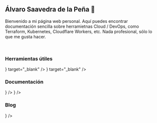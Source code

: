 
## Álvaro Saavedra de la Peña 🚀

Bienvenido a mi página web personal. Aquí puedes encontrar documentación sencilla sobre herramietnas Cloud / DevOps, como Terraform, Kubernetes, Cloudflare Workers, etc. Nada profesional, sólo lo que me gusta hacer.

<br />

### Herramientas útiles

<Cards>
  <Cards.Card
    title="Obtener mi IP pública"
    href="https://ip.alvarosaavedra.es"
    icon={<svg  xmlns="http://www.w3.org/2000/svg"  width="24"  height="24"  viewBox="0 0 24 24"  fill="none"  stroke="currentColor"  stroke-width="2"  stroke-linecap="round"  stroke-linejoin="round"  class="icon icon-tabler icons-tabler-outline icon-tabler-network"><path stroke="none" d="M0 0h24v24H0z" fill="none"/><path d="M6 9a6 6 0 1 0 12 0a6 6 0 0 0 -12 0" /><path d="M12 3c1.333 .333 2 2.333 2 6s-.667 5.667 -2 6" /><path d="M12 3c-1.333 .333 -2 2.333 -2 6s.667 5.667 2 6" /><path d="M6 9h12" /><path d="M3 20h7" /><path d="M14 20h7" /><path d="M10 20a2 2 0 1 0 4 0a2 2 0 0 0 -4 0" /><path d="M12 15v3" /></svg>}
    target="_blank"
  />
  <Cards.Card
    title="Consulta mi CV"
    href="https://alvarosaavedra.cloud"
    icon={<svg  xmlns="http://www.w3.org/2000/svg"  width="24"  height="24"  viewBox="0 0 24 24"  fill="none"  stroke="currentColor"  stroke-width="2"  stroke-linecap="round"  stroke-linejoin="round"  class="icon icon-tabler icons-tabler-outline icon-tabler-link"><path stroke="none" d="M0 0h24v24H0z" fill="none"/><path d="M9 15l6 -6" /><path d="M11 6l.463 -.536a5 5 0 0 1 7.071 7.072l-.534 .464" /><path d="M13 18l-.397 .534a5.068 5.068 0 0 1 -7.127 0a4.972 4.972 0 0 1 0 -7.071l.524 -.463" /></svg>}
    target="_blank"
  />
</Cards>

### Documentación

<Cards>
  <Cards.Card
    title="Terraform"
    href="/docs/terraform"
    icon={<svg  xmlns="http://www.w3.org/2000/svg"  width="24"  height="24"  viewBox="0 0 24 24"  fill="none"  stroke="currentColor"  stroke-width="2"  stroke-linecap="round"  stroke-linejoin="round"  class="icon icon-tabler icons-tabler-outline icon-tabler-brand-terraform"><path stroke="none" d="M0 0h24v24H0z" fill="none"/><path d="M15 15.5l-11.476 -6.216a1 1 0 0 1 -.524 -.88v-4.054a1.35 1.35 0 0 1 2.03 -1.166l9.97 5.816v10.65a1.35 1.35 0 0 1 -2.03 1.166l-3.474 -2.027a1 1 0 0 1 -.496 -.863v-11.926" /><path d="M15 15.5l5.504 -3.21a1 1 0 0 0 .496 -.864v-3.576a1.35 1.35 0 0 0 -2.03 -1.166l-3.97 2.316" /></svg>}
  />
  <Cards.Card
    title="Kubernetes"
    href="/docs/kubernetes"
    icon={<svg  xmlns="http://www.w3.org/2000/svg"  width="24"  height="24"  viewBox="0 0 24 24"  fill="none"  stroke="currentColor"  stroke-width="2"  stroke-linecap="round"  stroke-linejoin="round"  class="icon icon-tabler icons-tabler-outline icon-tabler-package"><path stroke="none" d="M0 0h24v24H0z" fill="none"/><path d="M12 3l8 4.5l0 9l-8 4.5l-8 -4.5l0 -9l8 -4.5" /><path d="M12 12l8 -4.5" /><path d="M12 12l0 9" /><path d="M12 12l-8 -4.5" /><path d="M16 5.25l-8 4.5" /></svg>}
  />
</Cards>

### Blog

<Cards>
  <Cards.Card
    title="Cloudflare Workers"
    href="/blog/cloudflareworkers"
    icon={<svg  xmlns="http://www.w3.org/2000/svg"  width="24"  height="24"  viewBox="0 0 24 24"  fill="none"  stroke="currentColor"  stroke-width="2"  stroke-linecap="round"  stroke-linejoin="round"  class="icon icon-tabler icons-tabler-outline icon-tabler-book"><path stroke="none" d="M0 0h24v24H0z" fill="none"/><path d="M3 19a9 9 0 0 1 9 0a9 9 0 0 1 9 0" /><path d="M3 6a9 9 0 0 1 9 0a9 9 0 0 1 9 0" /><path d="M3 6l0 13" /><path d="M12 6l0 13" /><path d="M21 6l0 13" /></svg>}
  />
</Cards>

<br />